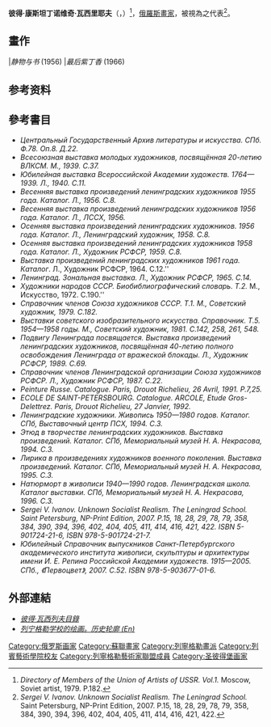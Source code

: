 {{Infobox Artist
| name          = 彼得·瓦西里耶夫
| image         = Vasiliev-Piotr-Konstantinovich-aa31sw.jpg
| imagesize     = 200px
| caption       = 
| birthname     = 
| birthdate     = {{Birth date|1909|1|26|mf=y}}
| location      = {{flag|俄羅斯帝國}}[[聖彼得堡|聖彼得堡]]
| deathdate     = {{death date and age|1989|6|9|1909|1|26|mf=y}}
| deathplace    = {{蘇聯}}[[列寧格勒|列寧格勒]]
| field         = [[绘画|绘画]]
| nationality   = {{flag|蘇聯}}\{{flag|俄羅斯帝國}}
| training      = [[帝國藝術學院|帝國藝術學院]]
| movement      = [[現實主義|現實主義]]，[[社会主义的现实主义|社會主義寫實主義]]
| works         = 
| patrons       = 
| awards        = 
}}

'''彼得·康斯坦丁诺维奇·瓦西里耶夫'''（{{lang-ru|Пётр Константинович Васильев}}，{{bd|1909年|1月26日|1989年|6月9日}}）<ref>''Directory of Members of the Union of Artists of USSR. Vol.1.'' Moscow, Soviet artist, 1979. P.182.</ref>，[[俄羅斯|俄羅斯]][[畫家|畫家]]，被視為{{link-en|列寧格勒畫派|Leningrad School of Painting}}之代表<ref>''Sergei V. Ivanov. Unknown Socialist Realism. The Leningrad School.'' Saint Petersburg, NP-Print Edition, 2007. P.15, 18, 28, 29, 78, 79, 358, 384, 390, 394, 396, 402, 404, 405, 411, 414, 416, 421, 422.</ref>。

==畫作==
<gallery widths="180" heights="200">
|''静物与书'' (1956)
|''最后紫丁香'' (1966)
</gallery>


==参考资料==
{{Reflist|2}}


==參考書目==
* ''Центральный Государственный Архив литературы и искусства. СПб. Ф.78. Оп.8. Д.22.''
* ''Всесоюзная выставка молодых художников, посвящённая 20-летию ВЛКСМ. М., 1939. С.37.''
* ''Юбилейная выставка Всероссийской Академии художеств. 1764—1939. Л., 1940. С.11.''
* ''Весенняя выставка произведений ленинградских художников 1955 года. Каталог. Л., 1956. С.8.''
* ''Весенняя выставка произведений ленинградских художников 1956 года. Каталог. Л., ЛССХ, 1956.''
* ''Осенняя выставка произведений ленинградских художников. 1956 года. Каталог. Л., Ленинградский художник, 1958. С.8.''
* ''Осенняя выставка произведений ленинградских художников 1958 года. Каталог. Л., Художник РСФСР, 1959. С.8.''
* ''Выставка произведений ленинградских художников 1961 года. Каталог''. Л., Художник РСФСР, 1964. С.12.''
* ''Ленинград. Зональная выставка. Л., Художник РСФСР, 1965. С.14.''
* ''Художники народов СССР. Биобиблиографический словарь. Т.2.'' М., Искусство, 1972. С.190.''
* ''Справочник членов Союза художников СССР. Т.1. М., Советский художник, 1979. С.182.''
* ''Выставки советского изобразительного искусства. Справочник. Т.5. 1954—1958 годы. М., Советский художник, 1981. С.142, 258, 261, 548.''
* ''Подвигу Ленинграда посвящается. Выставка произведений ленинградских художников, посвящённая 40-летию полного освобождения Ленинграда от вражеской блокады. Л., Художник РСФСР, 1989. С.69.''
* ''Справочник членов Ленинградской организации Союза художников РСФСР. Л., Художник РСФСР, 1987. С.22.''
* ''Peinture Russe. Catalogue. Paris, Drouot Richelieu, 26 Avril, 1991. Р.7,25.''
* ''ECOLE DE SAINT-PETERSBOURG. Catalogue. ARCOLE, Etude Gros-Delettrez. Paris, Drouot Richelieu, 27 Janvier, 1992.''
* ''Ленинградские художники. Живопись 1950—1980 годов. Каталог. СПб, Выставочный центр ПСХ, 1994. С.3.''
* ''Этюд в творчестве ленинградских художников. Выставка произведений. Каталог. СПб, Мемориальный музей Н. А. Некрасова, 1994. С.3.''
* ''Лирика в произведениях художников военного поколения. Выставка произведений. Каталог. СПб, Мемориальный музей Н. А. Некрасова, 1995. С.3.''
* ''Натюрморт в живописи 1940—1990 годов. Ленинградская школа. Каталог выставки. СПб, Мемориальный музей Н. А. Некрасова, 1996. С.3.''
* ''Sergei V. Ivanov. Unknown Socialist Realism. The Leningrad School. Saint Petersburg, NP-Print Edition, 2007. P.15, 18, 28, 29, 78, 79, 358, 384, 390, 394, 396, 402, 404, 405, 411, 414, 416, 421, 422. ISBN 5-901724-21-6, ISBN 978-5-901724-21-7.''
* ''Юбилейный Справочник выпускников Санкт-Петербургского академического института живописи, скульптуры и архитектуры имени И. Е. Репина Российской Академии художеств. 1915—2005. СПб., 《Первоцвет》, 2007. С.52. ISBN 978-5-903677-01-6.''



==外部連結==
{{Commons|Piotr Vasiliev}}
* [http://www.leningradartist.com/search_r/v.htm#20 ''彼得·瓦西列夫目錄''] {{Wayback|url=http://www.leningradartist.com/search_r/v.htm#20 |date=20220218180809 }}
* [http://www.leningradartist.com/outline.htm ''列宁格勒学校的绘画。历史轮廓 (En)''] {{Wayback|url=http://www.leningradartist.com/outline.htm |date=20150212083902 }}

{{Expand English|Piotr Vasiliev}}

{{列寧格勒藝術家聯盟成員}}

{{DEFAULTSORT:Васильев, Пётр Константинович}}
[[Category:俄罗斯画家|Category:俄罗斯画家]]
[[Category:蘇聯畫家|Category:蘇聯畫家]]
[[Category:列寧格勒畫派|Category:列寧格勒畫派]]
[[Category:列賓藝術學院校友|Category:列賓藝術學院校友]]
[[Category:列寧格勒藝術家聯盟成員|Category:列寧格勒藝術家聯盟成員]]
[[Category:圣彼得堡画家|Category:圣彼得堡画家]]